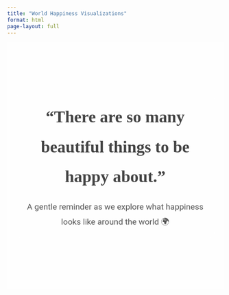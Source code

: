 ```yaml
---
title: "World Happiness Visualizations"
format: html
page-layout: full
---
```


<style>
@import url('https://fonts.googleapis.com/css2?family=Playfair+Display:wght@500;700&family=Roboto&display=swap');

.hero-bg {
  background-image: url('images/Smiles-1.png');
  background-size: cover;
  background-position: center;
  background-repeat: no-repeat;
  padding: 120px 20px;
  position: relative;
  color: #222;
  font-family: 'Playfair Display', serif;
}

.hero-bg::before {
  content: "";
  background-color: rgba(255, 255, 255, 0.6); /* fade */
  position: absolute;
  top: 0; left: 0; right: 0; bottom: 0;
  z-index: 1;
}

.hero-content {
  position: relative;
  z-index: 2;
  max-width: 900px;
  margin: auto;
  text-align: center;
  font-size: 1.7rem;
  line-height: 1.8;
  padding: 40px 20px;
}

.hero-quote {
  font-size: 2.4rem;
  font-weight: 700;
  font-family: 'Playfair Display', serif;
  color: #444;
  margin-bottom: 0.5em;
}

.hero-sub {
  font-family: 'Roboto', sans-serif;
  font-size: 1.2rem;
  font-weight: 400;
  color: #555;
}

.hero-box {
  background-color: rgba(255, 255, 255, 0.6);
  padding: 20px;
  border-radius: 12px;
}
</style>

::: {.hero-bg}

<div class="hero-content hero-box">
  <div class="hero-quote">“There are so many beautiful things to be happy about.”</div>
  <div class="hero-sub">A gentle reminder as we explore what happiness looks like around the world 🌍</div>
</div>

:::
